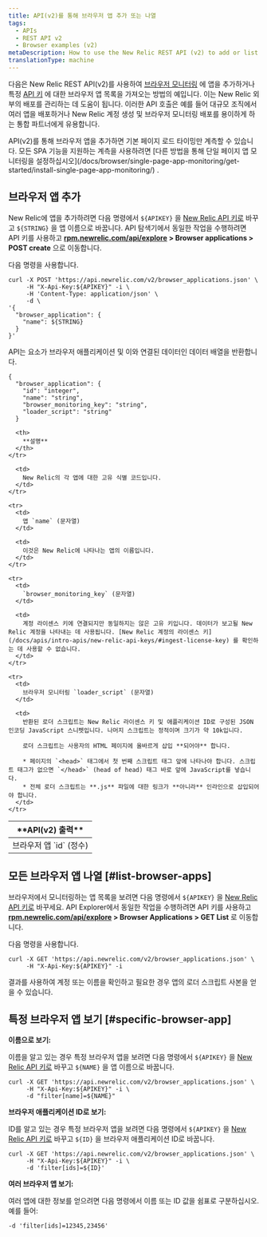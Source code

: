 ```yaml
---
title: API(v2)를 통해 브라우저 앱 추가 또는 나열
tags:
  - APIs
  - REST API v2
  - Browser examples (v2)
metaDescription: How to use the New Relic REST API (v2) to add or list browser apps.
translationType: machine
---
```


다음은 New Relic REST API(v2)를 사용하여 [브라우저 모니터링](/docs/browser/new-relic-browser/welcome-new-relic-browser/new-relic-browser) 에 앱을 추가하거나 특정 [API 키](/docs/apis/rest-api-v2/requirements/api-keys) 에 대한 브라우저 앱 목록을 가져오는 방법의 예입니다. 이는 New Relic 외부의 배포를 관리하는 데 도움이 됩니다. 이러한 API 호출은 예를 들어 대규모 조직에서 여러 앱을 배포하거나 New Relic 계정 생성 및 브라우저 모니터링 배포를 용이하게 하는 통합 파트너에게 유용합니다.

<Callout variant="important">
  API(v2)를 통해 브라우저 앱을 추가하면 기본 페이지 로드 타이밍만 계측할 수 있습니다. 모든 SPA 기능을 지원하는 계측을 사용하려면 [다른 방법을 통해 단일 페이지 앱 모니터링을 설정하십시오](/docs/browser/single-page-app-monitoring/get-started/install-single-page-app-monitoring/) .
</Callout>

## 브라우저 앱 추가

New Relic에 앱을 추가하려면 다음 명령에서 `${APIKEY}` 을 [New Relic API 키로](/docs/apis/rest-api-v2/requirements/api-keys#rest-api-key) 바꾸고 `${STRING}` 을 앱 이름으로 바꿉니다. API 탐색기에서 동일한 작업을 수행하려면 API 키를 사용하고 **[rpm.newrelic.com/api/explore](https://rpm.newrelic.com/api/explore) > Browser applications > POST create** 으로 이동합니다.

다음 명령을 사용합니다.

```
curl -X POST 'https://api.newrelic.com/v2/browser_applications.json' \
     -H "X-Api-Key:${APIKEY}" -i \
     -H 'Content-Type: application/json' \
     -d \
'{
  "browser_application": {
    "name": ${STRING}
  }
}'
```

API는 요소가 브라우저 애플리케이션 및 이와 연결된 데이터인 데이터 배열을 반환합니다.

```
{
  "browser_application": {
    "id": "integer",
    "name": "string",
    "browser_monitoring_key": "string",
    "loader_script": "string"
  }
```

<table>
  <thead>
    <tr>
      <th width={250}>
        **API(v2) 출력**
      </th>

      <th>
        **설명**
      </th>
    </tr>
  </thead>

  <tbody>
    <tr>
      <td>
        브라우저 앱 `id` (정수)
      </td>

      <td>
        New Relic의 각 앱에 대한 고유 식별 코드입니다.
      </td>
    </tr>

    <tr>
      <td>
        앱 `name` (문자열)
      </td>

      <td>
        이것은 New Relic에 나타나는 앱의 이름입니다.
      </td>
    </tr>

    <tr>
      <td>
        `browser_monitoring_key` (문자열)
      </td>

      <td>
        계정 라이센스 키에 연결되지만 동일하지는 않은 고유 키입니다. 데이터가 보고될 New Relic 계정을 나타내는 데 사용됩니다. [New Relic 계정의 라이센스 키](/docs/apis/intro-apis/new-relic-api-keys/#ingest-license-key) 를 확인하는 데 사용할 수 없습니다.
      </td>
    </tr>

    <tr>
      <td>
        브라우저 모니터링 `loader_script` (문자열)
      </td>

      <td>
        반환된 로더 스크립트는 New Relic 라이센스 키 및 애플리케이션 ID로 구성된 JSON 인코딩 JavaScript 스니펫입니다. 나머지 스크립트는 정적이며 크기가 약 10k입니다.

        로더 스크립트는 사용자의 HTML 페이지에 올바르게 삽입 **되어야** 합니다.

        * 페이지의 `<head>` 태그에서 첫 번째 스크립트 태그 앞에 나타나야 합니다. 스크립트 태그가 없으면 `</head>` (head of head) 태그 바로 앞에 JavaScript를 넣습니다.
        * 전체 로더 스크립트는 **.js** 파일에 대한 링크가 **아니라** 인라인으로 삽입되어야 합니다.
      </td>
    </tr>
  </tbody>
</table>

## 모든 브라우저 앱 나열 [#list-browser-apps]

브라우저에서 모니터링하는 앱 목록을 보려면 다음 명령에서 `${APIKEY}` 을 [New Relic API 키로](/docs/apis/rest-api-v2/requirements/api-keys#rest-api-key) 바꾸세요. API Explorer에서 동일한 작업을 수행하려면 API 키를 사용하고 **[rpm.newrelic.com/api/explore](https://rpm.newrelic.com/api/explore) > Browser Applications > GET List** 로 이동합니다.

다음 명령을 사용합니다.

```
curl -X GET 'https://api.newrelic.com/v2/browser_applications.json' \
     -H "X-Api-Key:${APIKEY}" -i
```

결과를 사용하여 계정 또는 이름을 확인하고 필요한 경우 앱의 로더 스크립트 사본을 얻을 수 있습니다.

## 특정 브라우저 앱 보기 [#specific-browser-app]

**이름으로 보기:**

이름을 알고 있는 경우 특정 브라우저 앱을 보려면 다음 명령에서 `${APIKEY}` 을 [New Relic API 키로](/docs/apis/rest-api-v2/requirements/api-keys#rest-api-key) 바꾸고 `${NAME}` 을 앱 이름으로 바꿉니다.

```
curl -X GET 'https://api.newrelic.com/v2/browser_applications.json' \
     -H "X-Api-Key:${APIKEY}" -i \
     -d "filter[name]=${NAME}"
```

**브라우저 애플리케이션 ID로 보기:**

ID를 알고 있는 경우 특정 브라우저 앱을 보려면 다음 명령에서 `${APIKEY}` 을 [New Relic API 키로](/docs/apis/rest-api-v2/requirements/api-keys#rest-api-key) 바꾸고 `${ID}` 을 브라우저 애플리케이션 ID로 바꿉니다.

```
curl -X GET 'https://api.newrelic.com/v2/browser_applications.json' \
     -H "X-Api-Key:${APIKEY}" -i \
     -d 'filter[ids]=${ID}'
```

**여러 브라우저 앱 보기:**

여러 앱에 대한 정보를 얻으려면 다음 명령에서 이름 또는 ID 값을 쉼표로 구분하십시오. 예를 들어:

```
-d 'filter[ids]=12345,23456'
```